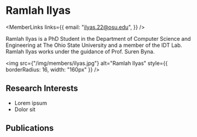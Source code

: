
# Ramlah Ilyas

<div style={{display: 'flex', flexDirection: 'row'}}>

<div style={{flex: 1, display: 'flex', flexDirection: 'column'}}>

<MemberLinks
  links={{
    email: "ilyas.22@osu.edu",
  }}
/>

Ramlah Ilyas is a PhD Student in the Department of Computer Science and Engineering at The Ohio State University and a member of the IDT Lab. Ramlah Ilyas works under the guidance of Prof. Suren Byna.

</div>

<div style={{paddingLeft: 32}}>

<img
  src={"/img/members/ilyas.jpg"}
  alt="Ramlah Ilyas"
  style={{ borderRadius: 16, width: "160px" }}
/>

</div>

</div>

## Research Interests

- Lorem ipsum
- Dolor sit

## Publications

<MemberPublications authorShortName="R. Ilyas" />
